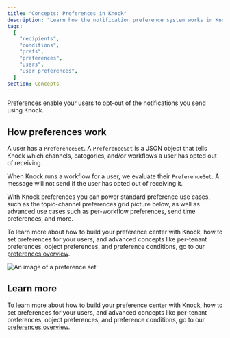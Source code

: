```yaml
---
title: "Concepts: Preferences in Knock"
description: "Learn how the notification preference system works in Knock."
tags:
  [
    "recipients",
    "conditions",
    "prefs",
    "preferences",
    "users",
    "user preferences",
  ]
section: Concepts
---
```


[Preferences](/reference#preferences) enable your users to opt-out of the notifications you send using Knock.

## How preferences work

A user has a `PreferenceSet`. A `PreferenceSet` is a JSON object that tells Knock which channels, categories, and/or workflows a user has opted out of receiving.

When Knock runs a workflow for a user, we evaluate their `PreferenceSet`. A message will not send if the user has opted out of receiving it.

With Knock preferences you can power standard preference use cases, such as the topic-channel preferences grid picture below, as well as advanced use cases such as per-workflow preferences, send time preferences, and more.

To learn more about how to build your preference center with Knock, how to set preferences for your users, and advanced concepts like per-tenant preferences, object preferences, and preference conditions, go to our [preferences overview](/preferences/overview).

<Image
  src="/images/what-is-knock/preferences.png"
  alt="An image of a preference set"
  width={1356}
  height={1452}
  className="rounded-md mx-auto border border-gray-200"
/>

## Learn more

To learn more about how to build your preference center with Knock, how to set preferences for your users, and advanced concepts like per-tenant preferences, object preferences, and preference conditions, go to our [preferences overview](/preferences/overview).
